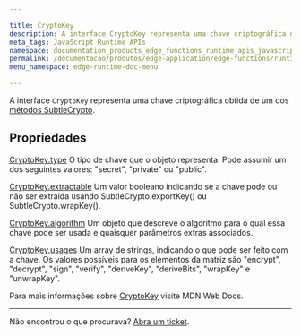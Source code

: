 ```yaml
---

title: CryptoKey
description: A interface CryptoKey representa uma chave criptográfica obtida de um dos métodos SubtleCrypto.
meta_tags: JavaScript Runtime APIs
namespace: documentation_products_edge_functions_runtime_apis_javascript_crypto_key
permalink: /documentacao/produtos/edge-application/edge-functions/runtime-apis/javascript/crypto-key/
menu_namespace: edge-runtime-doc-menu

---
```


A interface `CryptoKey` representa uma chave criptográfica obtida de um dos [métodos SubtleCrypto](/pt-br/documentacao/produtos/edge-application/edge-functions/runtime-apis/javascript/subtle-crypto/).

## Propriedades

[CryptoKey.type](https://developer.mozilla.org/en-US/docs/Web/API/CryptoKey/type)
O tipo de chave que o objeto representa. Pode assumir um dos seguintes valores: "secret", "private" ou "public".

[CryptoKey.extractable](https://developer.mozilla.org/en-US/docs/Web/API/CryptoKey/extractable)
Um valor booleano indicando se a chave pode ou não ser extraída usando SubtleCrypto.exportKey() ou SubtleCrypto.wrapKey().

[CryptoKey.algorithm](https://developer.mozilla.org/en-US/docs/Web/API/CryptoKey/algorithm)
Um objeto que descreve o algoritmo para o qual essa chave pode ser usada e quaisquer parâmetros extras associados.

[CryptoKey.usages](https://developer.mozilla.org/en-US/docs/Web/API/CryptoKey/usages)
Um array de strings, indicando o que pode ser feito com a chave. Os valores possíveis para os elementos da matriz são "encrypt", "decrypt", "sign", "verify", "deriveKey", "deriveBits", "wrapKey" e "unwrapKey".

Para mais informações sobre [CryptoKey](https://developer.mozilla.org/en-US/docs/Web/API/CryptoKey) visite MDN Web Docs.

---

Não encontrou o que procurava? [Abra um ticket](https://tickets.azion.com/pt-BR/support/login/).
